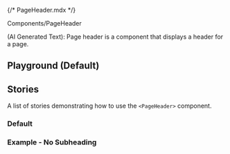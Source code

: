 {/* PageHeader.mdx */}



<Meta of={PageHeaderStories} />

<Title>Page Header</Title>

<Subtitle>Components/PageHeader</Subtitle>

(AI Generated Text): Page header is a component that displays a header for a page.

## Playground (Default)

<Canvas of={PageHeaderStories.Default} withToolbar />
<Controls of={PageHeaderStories.Default} />

## Stories

A list of stories demonstrating how to use the `<PageHeader>` component.

### Default

<Canvas of={PageHeaderStories.Default} />

### Example - No Subheading

<Canvas of={PageHeaderStories.NoSubheading} />